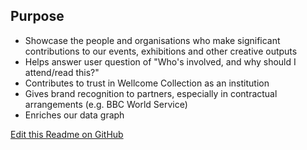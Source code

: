 ## Purpose
- Showcase the people and organisations who make significant contributions to our events, exhibitions and other creative outputs
- Helps answer user question of "Who's involved, and why should I attend/read this?"
- Contributes to trust in Wellcome Collection as an institution
- Gives brand recognition to partners, especially in contractual arrangements (e.g. BBC World Service)
- Enriches our data graph


[Edit this Readme on GitHub](https://github.com/wellcomecollection/wellcomecollection.org/edit/main/content/webapp/components/Contributors/README.md)
